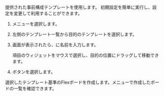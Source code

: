 提供された事前構成テンプレートを使用します。 初期設定を簡単に実行し、設定を変更して利用することができます。

1. <Cmdname sid="side_flexboard" className="uitext" />メニューを選択します。

2. 左側のテンプレート一覧から目的のテンプレートを選択します。

   <ImgLang img='flexboard-template.png' desc='Flex ボードテンプレートを選択' />

3. <Cmdname sid="flexboard_management" className="uitext" />画面が表示されたら、<Cmdname sid="rename" className="uitext" />に名前を入力します。

   <ImgLang img='flexboard-template-window.png' desc='Flex ボード管理' />

   <Cmdname sid="layout" className="uitext" />項目のウィジェットをマウスで選択し、目的の位置にドラッグして移動できます。

4. <Cmdname sid="save" className="uitext" />ボタンを選択します。

選択したテンプレート基準のFlexボードを作成します。<Cmdname sid="side_flexboard" className="uitext" />メニューで作成したボードの一覧を確認できます。
